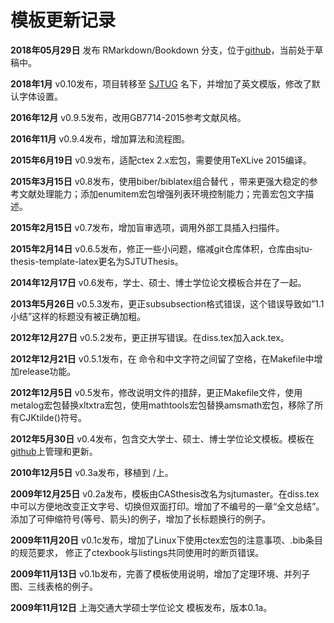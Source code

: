 # 模板更新记录 {#app:updatelog}

**2018年05月29日** 发布 RMarkdown/Bookdown 分支，位于[github](https://github.com/bubifengyun/SJTUThesis-Rmd)，当前处于草稿中。

**2018年1月** v0.10发布，项目转移至 [SJTUG](https://github.com/sjtug/SJTUThesis) 名下，并增加了英文模版，修改了默认字体设置。

**2016年12月** v0.9.5发布，改用GB7714-2015参考文献风格。

**2016年11月** v0.9.4发布，增加算法和流程图。

**2015年6月19日** v0.9发布，适配ctex 2.x宏包，需要使用TeXLive 2015编译。

**2015年3月15日** v0.8发布，使用biber/biblatex组合替代 \BibTeX ，带来更强大稳定的参考文献处理能力；添加enumitem宏包增强列表环境控制能力；完善宏包文字描述。

**2015年2月15日** v0.7发布，增加盲审选项，调用外部工具插入扫描件。

**2015年2月14日** v0.6.5发布，修正一些小问题，缩减git仓库体积，仓库由sjtu-thesis-template-latex更名为SJTUThesis。

**2014年12月17日** v0.6发布，学士、硕士、博士学位论文模板合并在了一起。

**2013年5月26日** v0.5.3发布，更正subsubsection格式错误，这个错误导致如"1.1 小结"这样的标题没有被正确加粗。

**2012年12月27日** v0.5.2发布，更正拼写错误。在diss.tex加入ack.tex。

**2012年12月21日** v0.5.1发布，在 \LaTeX 命令和中文字符之间留了空格，在Makefile中增加release功能。

**2012年12月5日** v0.5发布，修改说明文件的措辞，更正Makefile文件，使用metalog宏包替换xltxtra宏包，使用mathtools宏包替换amsmath宏包，移除了所有CJKtilde(\verb+~+)符号。

**2012年5月30日** v0.4发布，包含交大学士、硕士、博士学位论文模板。模板在[github](https://github.com/sjtug/SJTUThesis)上管理和更新。

**2010年12月5日** v0.3a发布，移植到 \XeTeX/\LaTeX 上。

**2009年12月25日** v0.2a发布，模板由CASthesis改名为sjtumaster。在diss.tex中可以方便地改变正文字号、切换但双面打印。增加了不编号的一章“全文总结”。
添加了可伸缩符号(等号、箭头)的例子，增加了长标题换行的例子。

**2009年11月20日** v0.1c发布，增加了Linux下使用ctex宏包的注意事项、.bib条目的规范要求，
修正了ctexbook与listings共同使用时的断页错误。

**2009年11月13日** v0.1b发布，完善了模板使用说明，增加了定理环境、并列子图、三线表格的例子。

**2009年11月12日** 上海交通大学硕士学位论文 \LaTeX 模板发布，版本0.1a。

